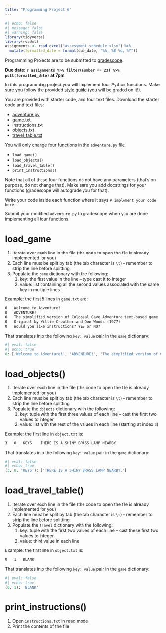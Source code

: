```yaml
---
title: "Programming Project 6"
---
```


```r
#| echo: false
#| message: false
#| warning: false
library(tidyverse)
library(readxl)
assignments <- read_excel("assessment_schedule.xlsx") %>% 
  mutate(formatted_date = format(due_date, "%A, %B %d, %Y"))
```

Programming Projects are to be submitted to [gradescope](https://www.gradescope.com/courses/568720).

**Due date: `r assignments %>% filter(number == 23) %>% pull(formatted_date)` at 7pm**

In this programming project you will implement four Python functions. Make sure you follow the provided [style guide](https://adrianapicoral.com/csc-110/style.html) (you will be graded on it!).

You are provided with starter code, and four text files. Download the starter code and text files:

-   [adventure.py](project-6/adventure.py)
-   [game.txt](project-6/game.txt)
-   [instructions.txt](project-6/instructions.txt)
-   [objects.txt](project-6/objects.txt)
-   [travel_table.txt](project-6/travel_table.txt)

You will only change four functions in the `adventure.py` file:

-   `load_game()`
-   `load_objects()`
-   `load_travel_table()`
-   `print_instructions()`

Note that all of these four functions do not have any parameters (that's on purpose, do not change that). Make sure you add docstrings for your functions (gradescope will autograde you for that).

Write your code inside each function where it says `# implement your code here`

Submit your modified `adventure.py` to gradescope when you are done implementing all four functions.

# load_game

1.  Iterate over each line in the file (the code to open the file is already implemented for you)
2.  Each line must be split by tab (the tab character is `\t`) -- remember to strip the line before splitting
3.  Populate the `game` dictionary with the following:
    1.  key: the first value in the line -- type cast it to integer
    2.  value: list containing all the second values associated with the same key in multiple lines

Example: the first 5 lines in `game.txt` are:

```html
0	Welcome to Adventure!
0	ADVENTURE!
0	The simplified version of Colossal Cave Adventure text-based game
0	Original by Willie Crowther and Don Woods (1977)
0	Would you like instructions? YES or NO?
```

That translates into the following `key: value` pair in the `game` dictionary:

```python
#| eval: false
#| echo: true
0: ['Welcome to Adventure!', 'ADVENTURE!', 'The simplified version of Colossal Cave Adventure text-based game', 'Original by Willie Crowther and Don Woods (1977)'
```

# load_objects()

1.  Iterate over each line in the file (the code to open the file is already implemented for you)
2.  Each line must be split by tab (the tab character is `\t`) -- remember to strip the line before splitting
3.  Populate the `objects` dictionary with the following:
    1.  key: tuple with the first three values of each line -- cast the first two values to integer
    2.  value: list with the rest of the values in each line (starting at index `3`)

Example: the first line in `object.txt` is:

```html
3	0	KEYS	THERE IS A SHINY BRASS LAMP NEARBY.
```

That translates into the following `key: value` pair in the `game` dictionary:

```python
#| eval: false
#| echo: true
(3, 0, 'KEYS'): ['THERE IS A SHINY BRASS LAMP NEARBY.']
```

# load_travel_table()

1.  Iterate over each line in the file (the code to open the file is already implemented for you)
2.  Each line must be split by tab (the tab character is `\t`) -- remember to strip the line before splitting
3.  Populate the `travel` dictionary with the following:
    1.  key: tuple with the first two values of each line -- cast these first two values to integer
    2.  value: third value in each line

Example: the first line in `object.txt` is:

```html
0	1 	BLANK
```

That translates into the following `key: value` pair in the `game` dictionary:

```python
#| eval: false
#| echo: true
(0, 1): 'BLANK'
```

# print_instructions()

1.  Open `instructions.txt` in read mode
2.  Print the contents of the file
